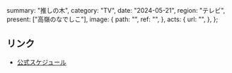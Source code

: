   summary: "推しの木",
  category: "TV",
  date: "2024-05-21",
  region: "テレビ",
  present: ["高嶺のなでしこ"],
  image: {
    path: "",
    ref: "",
  },
  acts: {
    url: "",
  },
};

## リンク

- [公式スケジュール](https://takanenonadeshiko.jp/?p=2089)
